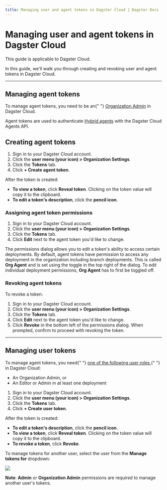 ```yaml
---
title: Managing user and agent tokens in Dagster Cloud | Dagster Docs
---
```


# Managing user and agent tokens in Dagster Cloud

<Note>This guide is applicable to Dagster Cloud.</Note>

In this guide, we'll walk you through creating and revoking user and agent tokens in Dagster Cloud.

---

## Managing agent tokens

<Note>
  To manage agent tokens, you need to be an{" "}
  <a href="/dagster-cloud/account/managing-users">Organization Admin</a> in
  Dagster Cloud.
</Note>

Agent tokens are used to authenticate [Hybrid agents](/dagster-cloud/deployment/agents) with the Dagster Cloud Agents API.

## Creating agent tokens

1. Sign in to your Dagster Cloud account.
2. Click the **user menu (your icon) > Organization Settings**.
3. Click the **Tokens** tab.
4. Click **+ Create agent token**.

After the token is created:

- **To view a token**, click **Reveal token**. Clicking on the token value will copy it to the clipboard.
- **To edit a token's description**, click the **pencil icon**.

### Assigning agent token permissions

1. Sign in to your Dagster Cloud account.
2. Click the **user menu (your icon) > Organization Settings**.
3. Click the **Tokens** tab.
4. Click **Edit** next to the agent token you'd like to change.

The permissions dialog allows you to edit a token's ability to access certain deployments. By default, agent tokens have permission to access any deployment in the organization including branch deployments. This is called **Org Agent** and is set using the toggle in the top right of the dialog. To edit individual deployment permissions, **Org Agent** has to first be toggled off.

### Revoking agent tokens

To revoke a token:

1. Sign in to your Dagster Cloud account.
2. Click the **user menu (your icon) > Organization Settings**.
3. Click the **Tokens** tab.
4. Click **Edit** next to the agent token you'd like to change.
5. Click **Revoke** in the bottom left of the permissions dialog. When prompted, confirm to proceed with revoking the token.

---

## Managing user tokens

<Note>
  To manage agent tokens, you need{" "}
  <a href="/dagster-cloud/account/managing-users">
    one of the following user roles
  </a>{" "}
  in Dagster Cloud:
  <ul>
    <li>An Organization Admin, or</li>
    <li>An Editor or Admin in at least one deployment</li>
  </ul>
</Note>

1. Sign in to your Dagster Cloud account.
2. Click the **user menu (your icon) > Organization Settings**.
3. Click the **Tokens** tab.
4. Click **+ Create user token**.

After the token is created:

- **To edit a token's description**, click the **pencil icon**.
- **To view a token**, click **Reveal token**. Clicking on the token value will copy it to the clipboard.
- **To revoke a token**, click **Revoke**.

To manage tokens for another user, select the user from the **Manage tokens for** dropdown:

<Image
src="/images/dagster-cloud/user-token-management/manage-user-tokens-for.png"
width={1059}
height={208}
/>

**Note**: **Admin** or **Organization Admin** permissions are required to manage another user's tokens.
